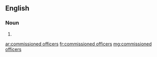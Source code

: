 ==English==

===Noun===
{{head|en|noun plural form}}

# {{plural of|commissioned officer|lang=en}}

[[ar:commissioned officers]]
[[fr:commissioned officers]]
[[mg:commissioned officers]]